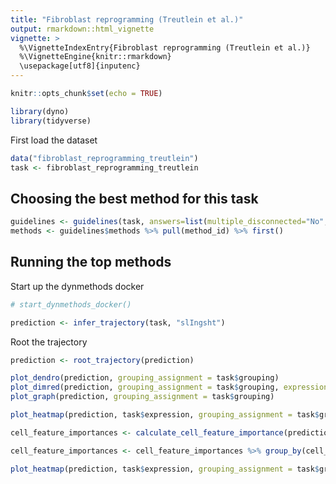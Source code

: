 ```yaml
---
title: "Fibroblast reprogramming (Treutlein et al.)"
output: rmarkdown::html_vignette
vignette: >
  %\VignetteIndexEntry{Fibroblast reprogramming (Treutlein et al.)}
  %\VignetteEngine{knitr::rmarkdown}
  \usepackage[utf8]{inputenc}
---
```


```r
knitr::opts_chunk$set(echo = TRUE)
```

```r
library(dyno)
library(tidyverse)
```

First load the dataset

```r
data("fibroblast_reprogramming_treutlein")
task <- fibroblast_reprogramming_treutlein
```

## Choosing the best method for this task
```r
guidelines <- guidelines(task, answers=list(multiple_disconnected="No", expect_topology="Yes", expected_topology="Bifurcating"))
methods <- guidelines$methods %>% pull(method_id) %>% first()
```

## Running the top methods
Start up the dynmethods docker
```r
# start_dynmethods_docker()
```

```r
prediction <- infer_trajectory(task, "slIngsht")
```

Root the trajectory

```r
prediction <- root_trajectory(prediction)
```


```r
plot_dendro(prediction, grouping_assignment = task$grouping)
plot_dimred(prediction, grouping_assignment = task$grouping, expression_source = task$expression)
plot_graph(prediction, grouping_assignment = task$grouping)
```

```r
plot_heatmap(prediction, task$expression, grouping_assignment = task$grouping, features_oi = 100)
```

```r
cell_feature_importances <- calculate_cell_feature_importance(prediction, task$expression)

cell_feature_importances <- cell_feature_importances %>% group_by(cell_id) %>% mutate(importance = importance/max(importance))

plot_heatmap(prediction, task$expression, grouping_assignment = task$grouping, features_oi = 30, cell_feature_importances = cell_feature_importances)
```


